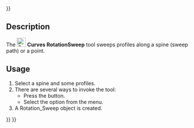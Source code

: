 <languages/>
{{UnfinishedDocu{{#translation:}}}}
<translate>

{{Docnav
|[[Curves_FlattenFace|FlattenFace]]
|[[Curves_SurfaceAnalysis|SurfaceAnalysis]]
|[[Curves_Workbench|Curves]]
|IconL=Curves_FlattenFace.svg
|IconR=Curves_ZebraTool.svg
|IconC=Curves_workbench_icon.svg
}}

{{GuiCommand
|Name=Curves RotationSweep
|MenuLocation=Surfaces → Rotation Sweep
|Workbenches=[[Curves_Workbench|Curves]]
}}

==Description==

The [[Image:Curves_RotationSweep.svg|24px]] '''Curves RotationSweep''' tool sweeps profiles along a spine (sweep path) or a point.

==Usage==

# Select a spine and some profiles.
# There are several ways to invoke the tool:
#* Press the {{Button|[[Image:Curves_RotationSweep.svg|16px]] [[Curves_RotationSweep|Rotation Sweep]]}} button.
#* Select the {{MenuCommand|Surfaces → [[Image:Curves_RotationSweep.svg|16px]] Rotation Sweep}} option from the menu.
# A Rotation_Sweep object is created.


{{Docnav
|[[Curves_FlattenFace|FlattenFace]]
|[[Curves_SurfaceAnalysis|SurfaceAnalysis]]
|[[Curves_Workbench|Curves]]
|IconL=Curves_FlattenFace.svg
|IconR=Curves_ZebraTool.svg
|IconC=Curves_workbench_icon.svg
}}

</translate>
{{Curves Tools navi{{#translation:}}}}
{{Userdocnavi{{#translation:}}}}